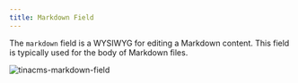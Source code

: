 ```yaml
---
title: Markdown Field
---
```


<WarningCallout body="This is an advanced-use feature, and likely not something you'll need to configure. What you probably want is the content types reference!" />


The `markdown` field is a WYSIWYG for editing a Markdown content. This field is typically used for the body of Markdown files.

![tinacms-markdown-field](/img/fields/markdown.png)
